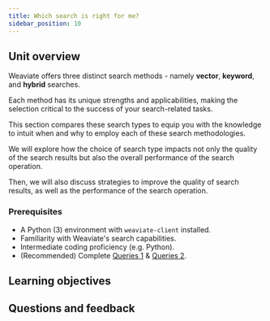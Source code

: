 ```yaml
---
title: Which search is right for me?
sidebar_position: 10
---
```


## <i class="fa-solid fa-chalkboard-user"></i> Unit overview

<!-- import ReactPlayer from 'react-player/lazy'

<ReactPlayer url='https://youtu.be/FU7l5pr2FmU' controls='true'/>
<br/> -->

<!-- :::warning TODO
Intro video here
::: -->

<!-- Provide context for this course, in addition to the concrete learning goals and outcomes. Why would someone want to do this unit? -->

Weaviate offers three distinct search methods - namely **vector**, **keyword**, and **hybrid** searches.

Each method has its unique strengths and applicabilities, making the selection critical to the success of your search-related tasks.

This section compares these search types to equip you with the knowledge to intuit when and why to employ each of these search methodologies.

We will explore how the choice of search type impacts not only the quality of the search results but also the overall performance of the search operation.

Then, we will also discuss strategies to improve the quality of search results, as well as the performance of the search operation.


### <i class="fa-solid fa-clipboard-list-check"></i> Prerequisites

- A Python (3) environment with `weaviate-client` installed.
- Familiarity with Weaviate's search capabilities.
- Intermediate coding proficiency (e.g. Python).
- (Recommended) Complete [Queries 1](../../zero_to_mvp/102_queries_1/index.mdx) & [Queries 2](../../zero_to_mvp/104_queries_2/index.mdx).


## <i class="fa-solid fa-chalkboard-user"></i> Learning objectives


<LearningGoalsExp />


<LearningGoals unitName="which_search"/>

## Questions and feedback


<DocsFeedback/>
